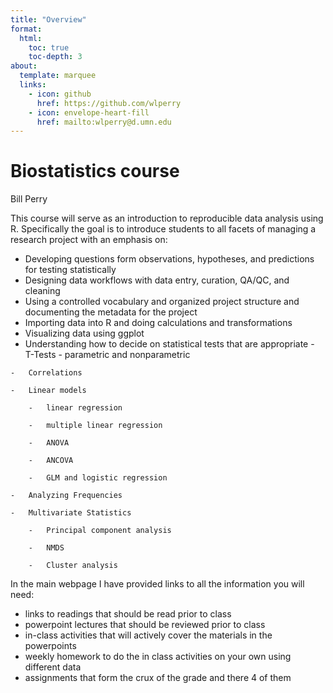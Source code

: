 ```yaml
---
title: "Overview"
format: 
  html:
    toc: true
    toc-depth: 3
about:
  template: marquee
  links:
    - icon: github
      href: https://github.com/wlperry
    - icon: envelope-heart-fill
      href: mailto:wlperry@d.umn.edu
---
```


# Biostatistics course

Bill Perry

This course will serve as an introduction to reproducible data analysis using R. Specifically the goal is to introduce students to all facets of managing a research project with an emphasis on:

-   Developing questions form observations, hypotheses, and predictions for testing statistically
-   Designing data workflows with data entry, curation, QA/QC, and cleaning
-   Using a controlled vocabulary and organized project structure and documenting the metadata for the project
-   Importing data into R and doing calculations and transformations
-   Visualizing data using ggplot
-    Understanding how to decide on statistical tests that are appropriate
    -   T-Tests - parametric and nonparametric

    -   Correlations

    -   Linear models

        -   linear regression

        -   multiple linear regression

        -   ANOVA

        -   ANCOVA

        -   GLM and logistic regression

    -   Analyzing Frequencies

    -   Multivariate Statistics

        -   Principal component analysis

        -   NMDS

        -   Cluster analysis

In the main webpage I have provided links to all the information you will need:

-   links to readings that should be read prior to class
-   powerpoint lectures that should be reviewed prior to class
-   in-class activities that will actively cover the materials in the powerpoints
-   weekly homework to do the in class activities on your own using different data
-   assignments that form the crux of the grade and there 4 of them
